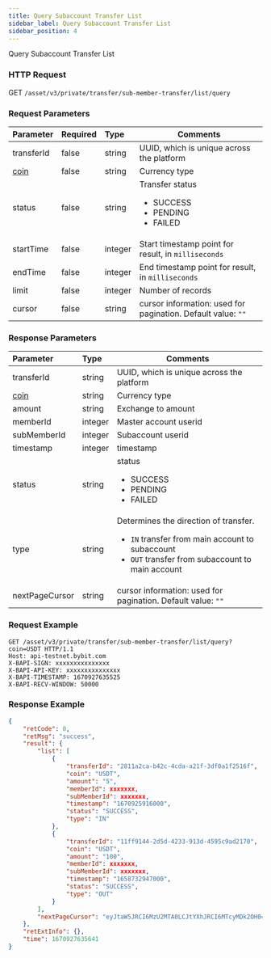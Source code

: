 ```yaml
---
title: Query Subaccount Transfer List
sidebar_label: Query Subaccount Transfer List
sidebar_position: 4
---
```



Query Subaccount Transfer List

### HTTP Request
GET `/asset/v3/private/transfer/sub-member-transfer/list/query`

### Request Parameters
| Parameter | Required | Type | Comments|
|:----- |:-------|:-----|------ |
|transferId | false |string |UUID, which is unique across the platform |
|[coin](../enum#coin)|false|string |Currency type |
|status |false |string |Transfer status<ul><li>SUCCESS</li><li>PENDING</li><li>FAILED</li></ul>|
|startTime |false |integer |Start timestamp point for result, in `milliseconds` |
|endTime |false |integer |End timestamp point for result, in `milliseconds` |
|limit |false |integer |Number of records|
|cursor |false |string |cursor information: used for pagination. Default value: `""`|

### Response Parameters
| Parameter | Type | Comments|
|:----- |:-----|----- |
|transferId |string |UUID, which is unique across the platform |
|[coin](../enum#coin)|string |Currency type |
|amount |string |Exchange to amount |
|memberId |integer | Master account userid|
|subMemberId |integer|Subaccount userid |
|timestamp |integer |timestamp|
|status|string |status<ul><li>SUCCESS</li><li>PENDING</li><li>FAILED</li> </ul>|
|type |string |Determines the direction of transfer.<ul><li>`IN` transfer from main account to subaccount</li><li>`OUT` transfer from subaccount to main account</li> </ul>|
|nextPageCursor |string |cursor information: used for pagination. Default value: `""`|

### Request Example

```http
GET /asset/v3/private/transfer/sub-member-transfer/list/query?coin=USDT HTTP/1.1
Host: api-testnet.bybit.com
X-BAPI-SIGN: xxxxxxxxxxxxxxx
X-BAPI-API-KEY: xxxxxxxxxxxxxxx
X-BAPI-TIMESTAMP: 1670927635525
X-BAPI-RECV-WINDOW: 50000
```

### Response Example

```json
{
    "retCode": 0,
    "retMsg": "success",
    "result": {
        "list": [
            {
                "transferId": "2811a2ca-b42c-4cda-a21f-3df0a1f2516f",
                "coin": "USDT",
                "amount": "5",
                "memberId": xxxxxxx,
                "subMemberId": xxxxxxx,
                "timestamp": "1670925916000",
                "status": "SUCCESS",
                "type": "IN"
            },
            {
                "transferId": "11ff9144-2d5d-4233-913d-4595c9ad2170",
                "coin": "USDT",
                "amount": "100",
                "memberId": xxxxxxx,
                "subMemberId": xxxxxxx,
                "timestamp": "1658732947000",
                "status": "SUCCESS",
                "type": "OUT"
            }
        ],
        "nextPageCursor": "eyJtaW5JRCI6MzU2MTA0LCJtYXhJRCI6MTcyMDk2OH0="
    },
    "retExtInfo": {},
    "time": 1670927635641
}
```
